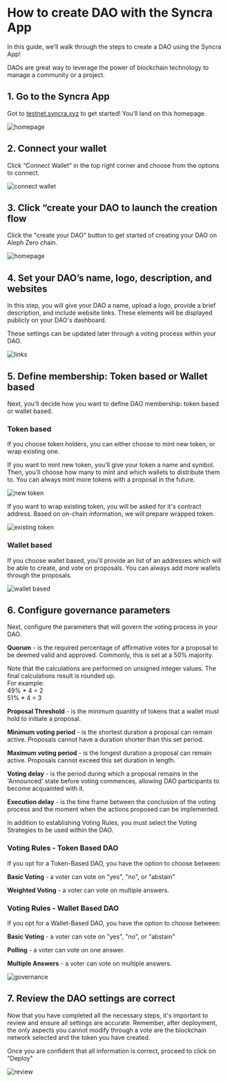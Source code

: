 
# How to create DAO with the Syncra App

In this guide, we’ll walk through the steps to create a DAO using the Syncra App!

DAOs are great way to leverage the power of blockchain technology to manage a community or a project.

## 1. Go to the Syncra App

Got to [testnet.syncra.xyz](https://testnet.syncra.xyz) to get started! You’ll land on this homepage.

![homepage](/create-dao/step-1.png)

## 2. Connect your wallet

‍Click “Connect Wallet” in the top right corner and choose from the options to connect.

![connect wallet](/create-dao/step-2.png)

## 3. Click “create your DAO to launch the creation flow

Click the "create your DAO" button to get started of creating your DAO on Aleph Zero chain.

‍![homepage](/create-dao/step-1.png)

## 4. Set your DAO’s name, logo, description, and websites

In this step, you will give your DAO a name, upload a logo, provide a brief description, and include website links. These elements will be displayed publicly on your DAO's dashboard.

These settings can be updated later through a voting process within your DAO.

‍![links](/create-dao/step-4.png)

## 5. Define membership: Token based or Wallet based

Next, you’ll decide how you want to define DAO membership: token based or wallet based.

### Token based

If you choose token holders, you can either choose to mint new token, or wrap existing one.

If you want to mint new token, you’ll give your token a name and symbol. Then, you’ll choose how many to mint and which wallets to distribute them to. You can always mint more tokens with a proposal in the future.

‍![new token](/create-dao/step-new-token.png)

If you want to wrap existing token, you will be asked for it's contract address. Based on on-chain information, we will prepare wrapped token.

‍![existing token](/create-dao/step-existing-token.png)

### Wallet based

If you choose wallet based, you'll provide an list of an addresses which will be able to create, and vote on proposals. You can always add more wallets through the proposals.

‍![wallet based](/create-dao/step-wallet-based.png)

## 6. Configure governance parameters

Next, configure the parameters that will govern the voting process in your DAO.

**Quorum** - is the required percentage of affirmative votes for a proposal to be deemed valid and approved. Commonly, this is set at a 50% majority.

<Callout type="info">
  Note that the calculations are performed on unsigned integer values. The final calculations result is rounded up. <br/>For example:<br/>
  49% * 4 = 2<br/>
  51% * 4 = 3<br/>
</Callout>

**Proposal Threshold** - is the minimum quantity of tokens that a wallet must hold to initiate a proposal.

**Minimum voting period** - is the shortest duration a proposal can remain active. Proposals cannot have a duration shorter than this set period.

**Maximum voting period** - is the longest duration a proposal can remain active. Proposals cannot exceed this set duration in length.

**Voting delay** - is the period during which a proposal remains in the 'Announced' state before voting commences, allowing DAO participants to become acquainted with it.

**Execution delay** - is the time frame between the conclusion of the voting process and the moment when the actions proposed can be implemented.

In addition to establishing Voting Rules, you must select the Voting Strategies to be used within the DAO.

### Voting Rules - Token Based DAO

If you opt for a Token-Based DAO, you have the option to choose between:

**Basic Voting** - a voter can vote on "yes", "no", or "abstain"

**Weighted Voting** - a voter can vote on multiple answers.

### Voting Rules - Wallet Based DAO

If you opt for a Wallet-Based DAO, you have the option to choose between:

**Basic Voting** - a voter can vote on "yes", "no", or "abstain"

**Polling** - a voter can vote on one answer.

**Multiple Answers** - a voter can vote on multiple answers.

‍![governance](/create-dao/step-governance.png)

## 7. Review the DAO settings are correct

Now that you have completed all the necessary steps, it's important to review and ensure all settings are accurate. Remember, after deployment, the only aspects you cannot modify through a vote are the blockchain network selected and the token you have created.

Once you are confident that all information is correct, proceed to click on "Deploy"

‍![review](/create-dao/step-review.png)
